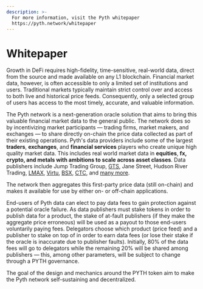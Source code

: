 ```yaml
---
description: >-
  For more information, visit the Pyth whitepaper
  https://pyth.network/whitepaper
---
```


# Whitepaper

Growth in DeFi requires high-fidelity, time-sensitive, real-world data, direct from the source and made available on any L1 blockchain. Financial market data, however, is often accessible to only a limited set of institutions and users. Traditional markets typically maintain strict control over and access to both live and historical price feeds. Consequently, only a selected group of users has access to the most timely, accurate, and valuable information.

The Pyth network is a next-generation oracle solution that aims to bring this valuable financial market data to the general public. The network does so by incentivizing market participants — trading firms, market makers, and exchanges — to share directly on-chain the price data collected as part of their existing operations. Pyth's data providers include some of the largest **traders**, **exchanges**, and **financial services** players who create unique high quality market data. This includes real world market data in **equities**, **fx, crypto, and metals with ambitions to scale across asset classes**. Data publishers include Jump Trading Group, [GTS](https://pythnetwork.medium.com/new-pyth-data-provider-gts-555c4d0e362b), Jane Street, Hudson River Trading, [LMAX](https://pythnetwork.medium.com/new-pyth-data-provider-lmax-dd05264d1a16), [Virtu](https://pythnetwork.medium.com/new-pyth-data-provider-virtu-financial-ed09143f44d5), [BSX](https://pythnetwork.medium.com/new-pyth-data-provider-the-bermuda-stock-exchange-ccf3c04bd430), [CTC](https://pythnetwork.medium.com/new-pyth-data-provider-chicago-trading-company-64a457340443), and [many more](https://pyth.network/publishers/).

The network then aggregates this first-party price data (still on-chain) and makes it available for use by either on- or off-chain applications.

End-users of Pyth data can elect to pay data fees to gain protection against a potential oracle failure. As data publishers must stake tokens in order to publish data for a product, the stake of at-fault publishers (if they make the aggregate price erroneous) will be used as a payout to those end-users voluntarily paying fees. Delegators choose which product (price feed) and a publisher to stake on top of in order to earn data fees (or lose their stake if the oracle is inaccurate due to publisher faults). Initially, 80% of the data fees will go to delegators while the remaining 20% will be shared among publishers — this, among other parameters, will be subject to change through a PYTH governance.

The goal of the design and mechanics around the PYTH token aim to make the Pyth network self-sustaining and decentralized.
